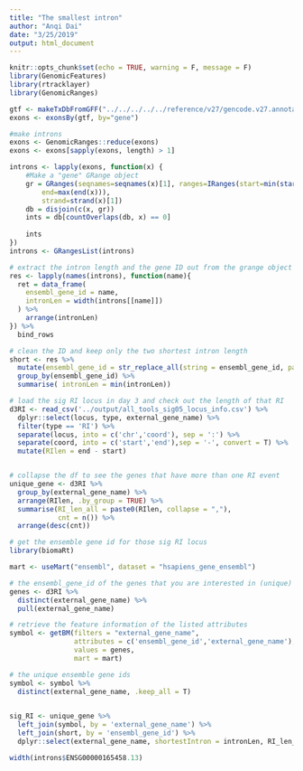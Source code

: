 ```yaml
---
title: "The smallest intron"
author: "Anqi Dai"
date: "3/25/2019"
output: html_document
---
```


```r
knitr::opts_chunk$set(echo = TRUE, warning = F, message = F)
library(GenomicFeatures)
library(rtracklayer)
library(GenomicRanges)
```

```r
gtf <- makeTxDbFromGFF("../../../../../reference/v27/gencode.v27.annotation.gtf") #change me!
exons <- exonsBy(gtf, by="gene")

#make introns
exons <- GenomicRanges::reduce(exons)
exons <- exons[sapply(exons, length) > 1]

introns <- lapply(exons, function(x) {
    #Make a "gene" GRange object
    gr = GRanges(seqnames=seqnames(x)[1], ranges=IRanges(start=min(start(x)),
        end=max(end(x))), 
        strand=strand(x)[1])
    db = disjoin(c(x, gr))
    ints = db[countOverlaps(db, x) == 0]
  
    ints
})
introns <- GRangesList(introns)
```

```r
# extract the intron length and the gene ID out from the grange object and make that a df
res <- lapply(names(introns), function(name){
  ret = data_frame(
    ensembl_gene_id = name,
    intronLen = width(introns[[name]])
  ) %>%
    arrange(intronLen)
}) %>%
  bind_rows

# clean the ID and keep only the two shortest intron length
short <- res %>%
  mutate(ensembl_gene_id = str_replace_all(string = ensembl_gene_id, pattern = '\\..*$', replacement = '')) %>%
  group_by(ensembl_gene_id) %>%
  summarise( intronLen = min(intronLen))
```

```r
# load the sig RI locus in day 3 and check out the length of that RI
d3RI <- read_csv('../output/all_tools_sig05_locus_info.csv') %>%
  dplyr::select(locus, type, external_gene_name) %>%
  filter(type == 'RI') %>%
  separate(locus, into = c('chr','coord'), sep = ':') %>%
  separate(coord, into = c('start','end'),sep = '-', convert = T) %>%
  mutate(RIlen = end - start)


# collapse the df to see the genes that have more than one RI event
unique_gene <- d3RI %>%
  group_by(external_gene_name) %>%
  arrange(RIlen, .by_group = TRUE) %>%
  summarise(RI_len_all = paste0(RIlen, collapse = ","),
            cnt = n()) %>%
  arrange(desc(cnt))

# get the ensemble gene id for those sig RI locus
library(biomaRt)

mart <- useMart("ensembl", dataset = "hsapiens_gene_ensembl")

# the ensembl_gene_id of the genes that you are interested in (unique)
genes <- d3RI %>%
  distinct(external_gene_name) %>%
  pull(external_gene_name)

# retrieve the feature information of the listed attributes
symbol <- getBM(filters = "external_gene_name",
                attributes = c('ensembl_gene_id','external_gene_name'),
                values = genes, 
                mart = mart)

# the unique ensemble gene ids
symbol <- symbol %>%
  distinct(external_gene_name, .keep_all = T)
  
```

```r
sig_RI <- unique_gene %>%
  left_join(symbol, by = 'external_gene_name') %>%
  left_join(short, by = 'ensembl_gene_id') %>%
  dplyr::select(external_gene_name, shortestIntron = intronLen, RI_len_all, cnt, ensembl_gene_id)
```

```r
width(introns$ENSG00000165458.13)
```

